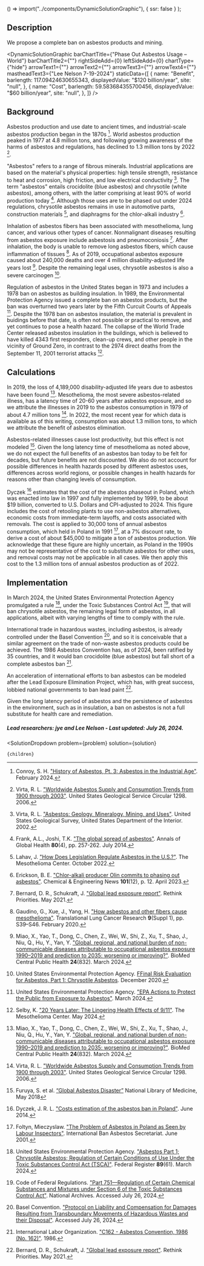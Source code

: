 
  () => import("../components/DynamicSolutionGraphic"),
  { ssr: false }
);


## Description
We propose a complete ban on asbestos products and mining.

<DynamicSolutionGraphic
  barChartTitle={"Phase Out Asbestos Usage – World"}
  barChartTitle2={""}
  rightSideAdd={0}
  leftSideAdd={0}
  chartType={"hide"}
  arrowText1={""}
  arrowText2={""}
  arrowText3={""}
  arrowText4={""}
  mastheadText3={"Lee Nelson 7-19-2024"}
 staticData={[
    {
     name: "Benefit",
      barlength: 117.09424630655343,
      displayedValue: "$120 billion/year",
      site: "null",
    },
    {
      name: "Cost",
      barlength: 59.583684355700456,
      displayedValue: "$60 billion/year",
      site: "null",
    },
  ]}
/>

## Background

Asbestos production and use date to ancient times, and industrial-scale asbestos production began in the 1870s [^"24"]. World asbestos production peaked in 1977 at 4.8 million tons, and following growing awareness of the harms of asbestos and regulations, has declined to 1.3 million tons by 2022 [^"17"].

"Asbestos" refers to a range of fibrous minerals. Industrial applications are based on the material's physical properties: high tensile strength, resistance to heat and corrosion, high friction, and low electrical conductivity [^"26"]. The term "asbestos" entails crocidolite (blue asbestos) and chrysotile (white asbestos), among others, with the latter comprising at least 90% of world production today [^"3"]. Although those uses are to be phased out under 2024 regulations, chrysotile asbestos remains in use in automotive parts, construction materials [^"1"], and diaphragms for the chlor-alkali industry [^"30"].

Inhalation of asbestos fibers has been associated with mesothelioma, lung cancer, and various other types of cancer. Nonmalignant diseases resulting from asbestos exposure include asbestosis and pneumoconiosis [^"12"]. After inhalation, the body is unable to remove long asbestos fibers, which cause inflammation of tissues [^"27"]. As of 2019, occupational asbestos exposure caused about 240,000 deaths and over 4 million disability-adjusted life years lost [^"2"]. Despite the remaining legal uses, chrysotile asbestos is also a severe carcinogen [^"9"].

Regulation of asbestos in the United States began in 1973 and includes a 1978 ban on asbestos as building insulation. In 1989, the Environmental Protection Agency issued a complete ban on asbestos products, but the ban was overturned two years later by the Fifth Curcuit Courts of Appeals [^"28"]. Despite the 1978 ban on asbestos insulation, the material is prevalent in buidings before that date, is often not possible or practical to remove, and yet continues to pose a health hazard. The collapse of the World Trade Center released asbestos insulation in the buildings, which is believed to have killed 4343 first responders, clean-up crews, and other people in the vicinity of Ground Zero, in contrast to the 2974 direct deaths from the September 11, 2001 terrorist attacks [^"29"].



## Calculations

In 2019, the loss of 4,189,000 disability-adjusted life years due to asbestos have been found [^"2"]. Mesothelioma, the most severe asbestos-related illness, has a latency time of 20-60 years after asbestos exposure, and so we attribute the illnesses in 2019 to the asbestos consumption in 1979 of about 4.7 million tons [^"17"]. In 2022, the most recent year for which data is available as of this writing, consumption was about 1.3 million tons, to which we attribute the benefit of asbestos elimination.

Asbestos-related illnesses cause lost productivity, but this effect is not modeled [^"14"]. Given the long latency time of mesothelioma as noted above, we do not expect the full benefits of an asbestos ban today to be felt for decades, but future benefits are not discounted. We also do not account for possible differences in health hazards posed by different asbestos uses, differences across world regions, or possible changes in health hazards for reasons other than changing levels of consumption.

Dyczek [^"19"] estimates that the cost of the abestos phaseout in Poland, which was enacted into law in 1997 and fully implemented by 1999, to be about $19 billion, converted to U.S. Dollars and CPI-adjusted to 2024. This figure includes the cost of retooling plants to use non-asbestos alternatives, economic costs from immediate-term layoffs, and costs associated with removals. The cost is applied to 30,000 tons of annual asbestos consumption, which held in Poland in 1991 [^"20"], at a 7% discount rate, to derive a cost of about $45,000 to mitigate a ton of asbestos production. We acknowledge that these figure are highly uncertain, as Poland in the 1990s may not be representative of the cost to substitute asbestos for other uses, and removal costs may not be applicable in all cases. We then apply this cost to the 1.3 million tons of annual asbestos production as of 2022.

## Implementation

In March 2024, the United States Environmental Protection Agency promulgated a rule [^"21"], under the Toxic Substances Control Act [^"22"], that will ban chrysotile asbestos, the remaining legal form of asbestos, in all applications, albeit with varying lengths of time to comply with the rule.

International trade in hazardous wastes, including asbestos, is already controlled under the Basel Convention [^"23"], and so it is conceivable that a similar agreement on the trade of non-waste asbestos products could be achieved. The 1986 Asbestos Convention has, as of 2024, been ratified by 35 countries, and it would ban crocidolite (blue asbestos) but fall short of a complete asbestos ban [^"25"].

An acceleration of international efforts to ban asbestos can be modeled after the Lead Exposure Elimination Project, which has, with great success, lobbied national governments to ban lead paint [^"12"].

Given the long latency period of asbestos and the persistence of asbestos in the environment, such as in insulation, a ban on asbestos is not a full substitute for health care and remediation.


##### Lead researchers: jye and Lee Nelson - Last updated: July 26, 2024.

[^"1"]: Lahav, J. ["How Does Legislation Regulate Asbestos in the U.S.?"](https://www.asbestos.com/mesothelioma-lawyer/legislation/). The Mesothelioma Center. October 2022.

[^"2"]: Miao, X., Yao, T., Dong, C., Chen, Z., Wei, W., Shi, Z., Xu, T., Shao, J., Niu, Q., Hu, Y., Yan, Y. ["Global, regional, and national burden of non-communicable diseases attributable to occupational asbestos exposure 1990–2019 and prediction to 2035: worsening or improving?"](https://www.ncbi.nlm.nih.gov/pmc/articles/PMC10946175/). BioMed Central Public Health **24**(832). March 2024.

[^"3"]: Frank, A.L., Joshi, T.K. ["The global spread of asbestos"](https://www.sciencedirect.com/science/article/pii/S2214999614003191). Annals of Global Health **80**(4), pp. 257-262. July 2014.

[^"4"]:  [Chrysotile Asbestos Fact Sheet](https://www.asbestossafety.gov.au/find-out-about-asbestos/asbestos-safety-information/chrysotile-asbestos-fact-sheet).

[^"5"]:  [https://vizhub.healthdata.org/gbd-compare/](https://vizhub.healthdata.org/gbd-compare/). Institute for Health Metrics and Evaluation. Accessed April 2023.

[^"6"]:  [International Chrysotile Association](https://chrysotileassociation.com/).

[^"7"]:  [Asbestos - Overview | Occupational Safety and Health Administration](https://www.osha.gov/asbestos).

[^"8"]:  [Non-asbestiform elongate mineral particles and mesothelioma risk: Human and experimental evidence - ScienceDirect](https://www.sciencedirect.com/science/article/pii/S0013935122019053).

[^"9"]: United States Environmental Protection Agency. [FFinal Risk Evaluation for Asbestos, Part 1: Chrysotile Asbestos](https://www.epa.gov/assessing-and-managing-chemicals-under-tsca/final-risk-evaluation-asbestos-part-1-chrysotile). December 2020.

[^"10"]:  [Asbestos: elimination of asbestos-related diseases](https://www.who.int/news-room/fact-sheets/detail/asbestos-elimination-of-asbestos-related-diseases).

[^"11"]:  [Learn About Asbestos | US EPA](https://www.epa.gov/asbestos/learn-about-asbestos).

[^"12"]: Bernard, D. R., Schukraft, J. ["Global lead exposure report"](https://rethinkpriorities.org/publications/global-lead-exposure-report). Rethink Priorities. May 2021.

[^"13"]: Armstrong, J. [“GLOBAL BENEFITS AND COSTS OF THE MONTREAL PROTOCOL”](https://link.springer.com/chapter/10.1007/978-1-4615-5585-8_26) Protecting the Ozone Layer, pp. 173-177, 1998

[^"14"]: Furuya, S. et al. [“Global Asbestos Disaster”](https://www.ncbi.nlm.nih.gov/pmc/articles/PMC5982039/) National Library of Medicine, May 2018

[^"15"]: IMF [“World Economic Outlook”](https://www.imf.org/-/media/Files/Publications/WEO/2023/April/English/text.ashx) IMF, April 2023

[^"16"]: Mayo Clinic. ["Mesothelioma"](https://www.mayoclinic.org/diseases-conditions/mesothelioma/symptoms-causes/syc-20375022). Accessed July 26, 2024.

[^"17"]: Virta, R. L. ["Worldwide Asbestos Supply and Consumption Trends from 1900 through 2003"](https://pubs.usgs.gov/publication/cir1298). United States Geological Service Circular 1298. 2006.

[^"18"]: Flanagan, D. M. ["Asbestos Statistics and Information"](https://www.usgs.gov/centers/national-minerals-information-center/asbestos-statistics-and-information). United States Geological Survey. Accessed July 26, 2024.

[^"19"]: Dyczek, J. R. L. ["Costs estimation of the asbestos ban in Poland"](https://chrysotileassociation.com/data/cost_estimation_poland.pdf). June 2014.

[^"20"]: Foltyn, Mieczyslaw. ["The Problem of Asbestos in Poland as Seen by Labour Inspectors"](http://www.ibasecretariat.org/eas_mf_poland.php). International Ban Asbestos Secretariat. June 2001.

[^"21"]: United States Environmental Protection Agency. ["Asbestos Part 1; Chrysotile Asbestos; Regulation of Certain Conditions of Use Under the Toxic Substances Control Act (TSCA)"](https://www.govinfo.gov/content/pkg/FR-2024-03-28/pdf/2024-05972.pdf). Federal Register **89**(61). March 2024.

[^"22"]: Code of Federal Regulations. ["Part 751—Regulation of Certain Chemical Substances and Mixtures under Section 6 of the Toxic Substances Control Act"](https://www.ecfr.gov/current/title-40/chapter-I/subchapter-R/part-751). National Archives. Accessed July 26, 2024.

[^"23"]: Basel Convention. ["Protocol on Liability and Compensation for Damages Resulting from Transboundary Movements of Hazardous Wastes and their Disposal"](https://www.basel.int/Portals/4/Basel%20Convention/docs/text/BaselConventionText-e.pdf). Accessed July 26, 2024.

[^"24"]: Conroy, S. H. ["History of Asbestos, Pt. 3: Asbestos in the Industrial Age"](https://www.simmonsfirm.com/blog/history-of-asbestos-in-the-industrial-age/). February 2024.

[^"25"]: International Labor Organization. ["C162 - Asbestos Convention, 1986 (No. 162)"](https://normlex.ilo.org/dyn/normlex/en/f?p=NORMLEXPUB:12100:0::NO:12100:P12100_INSTRUMENT_ID:312307:NO). 1986.

[^"26"]: Virta, R. L. ["Asbestos: Geology, Mineralogy, Mining, and Uses"](https://citeseerx.ist.psu.edu/document?repid=rep1&type=pdf&doi=865005bb4af41e28f888e0dc7c6f643a6d2151ee). United States Geological Survey, United States Department of the Interior. 2002.

[^"27"]: Gaudino, G., Xue, J., Yang, H. ["How asbestos and other fibers cause mesothelioma"](https://www.ncbi.nlm.nih.gov/pmc/articles/PMC7082251/). Translational Lung Cancer Research **9**(Suppl 1), pp. S39–S46. February 2020.

[^"28"]: United States Environmental Protection Agency. ["EPA Actions to Protect the Public from Exposure to Asbestos"](https://www.epa.gov/asbestos/epa-actions-protect-public-exposure-asbestos). March 2024.

[^"29"]: Selby, K. ["20 Years Later: The Lingering Health Effects of 9/11"](https://www.asbestos.com/featured-stories/9-11-lingering-health-effects/). The Mesothelioma Center. May 2024.

[^"30"]: Erickson, B. E. ["Chlor-alkali producer Olin commits to phasing out asbestos"](https://pubs.acs.org/doi/10.1021/cen-10112-polcon4). Chemical & Engineering News **101**(12), p. 12. April 2023.


  <SolutionDropdown 
    problem={problem} 
    solution={solution}
  >
    {children}
  </SolutionDropdown>